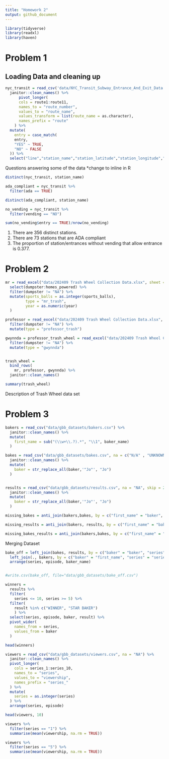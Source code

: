 ```yaml
---
title: "Homework 2"
output: github_document
---
```


```r
library(tidyverse)
library(readxl)
library(haven)
```

# Problem 1

## Loading Data and cleaning up
```r
nyc_transit = read_csv('data/NYC_Transit_Subway_Entrance_And_Exit_Data.csv', na = "") %>% 
  janitor::clean_names() %>% 
      pivot_longer(
      cols = route1:route11,
      names_to = "route_number",
      values_to = "route_name",
      values_transform = list(route_name = as.character),
      names_prefix = "route"
    ) %>% 
  mutate(
    entry = case_match(
    entry,
    "YES" ~ TRUE,
    "NO" ~ FALSE
  )) %>% 
  select("line","station_name","station_latitude","station_longitude","route_number","route_name", "entry", "vending", "entrance_type", "ada") 

```

Questions answering some of the data *change to inline in R
```r
distinct(nyc_transit, station_name)

ada_compliant = nyc_transit %>% 
  filter(ada == TRUE)

distinct(ada_compliant, station_name)

no_vending = nyc_transit %>% 
  filter(vending == "NO")

sum(no_vending$entry == TRUE)/nrow(no_vending)

```
1. There are 356 distinct stations.
2. There are 73 stations that are ADA compliant
3. The proportion of station/entrances without vending that allow entrance is 0.377.

# Problem 2
```r
mr = read_excel("data/202409 Trash Wheel Collection Data.xlsx", sheet = "Mr. Trash Wheel", skip = 1) %>% janitor::clean_names() %>% 
  select(dumpster:homes_powered) %>% 
  filter(dumpster != "NA") %>% 
  mutate(sports_balls = as.integer(sports_balls),
         type = "mr_trash",
         year = as.numeric(year)
  )

professor = read_excel("data/202409 Trash Wheel Collection Data.xlsx", sheet = "Professor Trash Wheel", skip = 1) %>% janitor::clean_names() %>%
  filter(dumpster != "NA") %>% 
  mutate(type = "professor_trash")

gwynnda = professor_trash_wheel = read_excel("data/202409 Trash Wheel Collection Data.xlsx", sheet = "Gwynnda Trash Wheel", skip = 1) %>% janitor::clean_names() %>%
  filter(dumpster != "NA") %>% 
  mutate(type = "gwynnda")


trash_wheel =
  bind_rows(
    mr, professor, gwynnda) %>% 
  janitor::clean_names()

summary(trash_wheel)
```
Description of Trash Wheel data set


# Problem 3
```r
bakers = read_csv("data/gbb_datasets/bakers.csv") %>% 
  janitor::clean_names() %>% 
  mutate(
    first_name = sub("(\\w+\\.?).*", "\\1", baker_name)
  )

bakes = read_csv("data/gbb_datasets/bakes.csv", na = c("N/A" , "UNKNOWN", "", "Unknown")) %>%
  janitor::clean_names() %>% 
  mutate(
    baker = str_replace_all(baker,'"Jo"', "Jo")
  )


results = read_csv("data/gbb_datasets/results.csv", na = "NA", skip = 2) %>% 
  janitor::clean_names() %>% 
  mutate(
    baker = str_replace_all(baker,'"Jo"', "Jo")
  )

```
```r
missing_bakes = anti_join(bakers,bakes, by = c("first_name" = "baker", "series"))

missing_results = anti_join(bakers, results, by = c("first_name" = "baker", "series"))

missing_bakes_results = anti_join(bakers,bakes, by = c("first_name" = "baker", "series"))
```

Merging Dataset
```r
bake_off = left_join(bakes, results, by = c("baker" = "baker", "series" = "series", "episode" = "episode"))%>% 
  left_join(., bakers, by = c("baker" = "first_name", "series" = "series")) %>% relocate(baker_name, baker_age, baker_occupation, hometown, series, episode, signature_bake, show_stopper, technical, result) %>% 
  arrange(series, episode, baker_name)


#write.csv(bake_off, file="data/gbb_datasets/bake_off.csv")
```

```r
winners =
  results %>% 
  filter(
    series <= 10, series >= 5) %>% 
  filter(
    result %in% c("WINNER", "STAR BAKER")
    ) %>% 
  select(series, episode, baker, result) %>% 
  pivot_wider(
    names_from = series,
    values_from = baker
  )

head(winners)
```


```r
viewers = read_csv("data/gbb_datasets/viewers.csv", na = "NA") %>% 
  janitor::clean_names() %>% 
  pivot_longer(
    cols = series_1:series_10,
    names_to = "series",
    values_to = "viewership",
    names_prefix = "series_"
  ) %>% 
  mutate(
    series = as.integer(series)
  ) %>% 
  arrange(series, episode)

head(viewers, 10)

viewers %>% 
  filter(series == "1") %>% 
  summarise(mean(viewership, na.rm = TRUE))

viewers %>% 
  filter(series == "5") %>% 
  summarise(mean(viewership, na.rm = TRUE))
```


